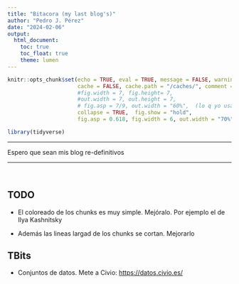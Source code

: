 ```yaml
---
title: "Bitacora (my last blog's)"
author: "Pedro J. Pérez"
date: "2024-02-06"
output:
  html_document:
    toc: true
    toc_float: true
    theme: lumen
---
```


```r
knitr::opts_chunk$set(echo = TRUE, eval = TRUE, message = FALSE, warning = FALSE, 
                      cache = FALSE, cache.path = "/caches/", comment = "#>",
                      #fig.width = 7, fig.height= 7,   
                      #out.width = 7, out.height = 7, 
                      # fig.asp = 7/9, out.width = "60%",  (lo q yo usaba)
                      collapse = TRUE,  fig.show = "hold",
                      fig.asp = 0.618, fig.width = 6, out.width = "70%", fig.align = "center")
```


```r
library(tidyverse)
```

------------------------------------------------------------------------

Espero que sean mis blog re-definitivos

------------------------------------------------------------------------

<br>

## TODO

- El coloreado de los chunks es muy simple. Mejóralo. Por ejemplo el de Ilya Kashnitsky

- Además las lineas largad de los chunks se cortan. Mejorarlo



## TBits

- Conjuntos de datos. Mete a Civio: <https://datos.civio.es/>




